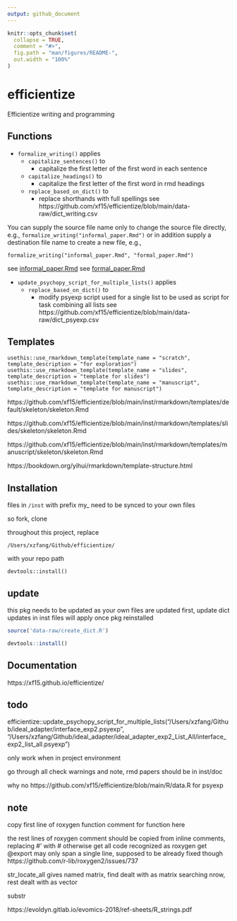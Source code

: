 ```yaml
---
output: github_document
---
```


<!-- README.md is generated from README.Rmd. Please edit that file -->

```r
knitr::opts_chunk$set(
  collapse = TRUE,
  comment = "#>",
  fig.path = "man/figures/README-",
  out.width = "100%"
)
```

# efficientize



Efficientize writing and programming



## Functions


* `formalize_writing()` applies
  * `capitalize_sentences()` to
    * capitalize the first letter of the first word in each sentence
  * `capitalize_headings()` to
    * capitalize the first letter of the first word in rmd headings
  * `replace_based_on_dict()` to
    * replace shorthands with full spellings see https://github.com/xf15/efficientize/blob/main/data-raw/dict_writing.csv

You can supply the source file name only to change the source file directly, e.g., `formalize_writing("informal_paper.Rmd")` or in addition supply a destination file name to create a new file, e.g.,     

```
formalize_writing("informal_paper.Rmd", "formal_paper.Rmd")
```
see [informal_paper.Rmd](https://github.com/xf15/efficientize/tree/main/vignettes/informal_paper.Rmd)
see [formal_paper.Rmd](https://github.com/xf15/efficientize/tree/main/vignettes/formal_paper.Rmd)

* `update_psychopy_script_for_multiple_lists()` applies
  * `replace_based_on_dict()` to
    * modify psyexp script used for a single list to be used as script for task combining all lists see https://github.com/xf15/efficientize/blob/main/data-raw/dict_psyexp.csv


## Templates


```
usethis::use_rmarkdown_template(template_name = "scratch", template_description = "for exploration")
usethis::use_rmarkdown_template(template_name = "slides", template_description = "template for slides")
usethis::use_rmarkdown_template(template_name = "manuscript", template_description = "template for manuscript")

```
https://github.com/xf15/efficientize/blob/main/inst/rmarkdown/templates/default/skeleton/skeleton.Rmd

https://github.com/xf15/efficientize/blob/main/inst/rmarkdown/templates/slides/skeleton/skeleton.Rmd

https://github.com/xf15/efficientize/blob/main/inst/rmarkdown/templates/manuscript/skeleton/skeleton.Rmd



https://bookdown.org/yihui/rmarkdown/template-structure.html



## Installation

files in `/inst` with prefix my_ need to be synced to your own files 

so fork, clone

throughout this project, replace

```
/Users/xzfang/Github/efficientize/
```

with your repo path

```
devtools::install()
```

## update 
this pkg needs to be updated as your own files are updated 
first, update dict
updates in inst files will apply once pkg reinstalled 
```r
source('data-raw/create_dict.R')

devtools::install()
```


## Documentation

https://xf15.github.io/efficientize/

## todo

efficientize::update_psychopy_script_for_multiple_lists("/Users/xzfang/Github/ideal_adapter/interface_exp2.psyexp", "/Users/xzfang/Github/ideal_adapter/ideal_adapter_exp2_List_All/interface_exp2_list_all.psyexp")

only work when in project environment

go through all check warnings and note, rmd papers should be in inst/doc

why no https://github.com/xf15/efficientize/blob/main/R/data.R for psyexp


## note

copy first line of roxygen function comment for function here

the rest lines of roxygen comment should be copied from inline comments, replacing #' with # otherwise get all code recognized as roxygen get @export may only span a single line, supposed to be already fixed though https://github.com/r-lib/roxygen2/issues/737



str_locate_all gives named matrix, find dealt with as matrix searching nrow, rest dealt with as vector

substr

https://evoldyn.gitlab.io/evomics-2018/ref-sheets/R_strings.pdf
